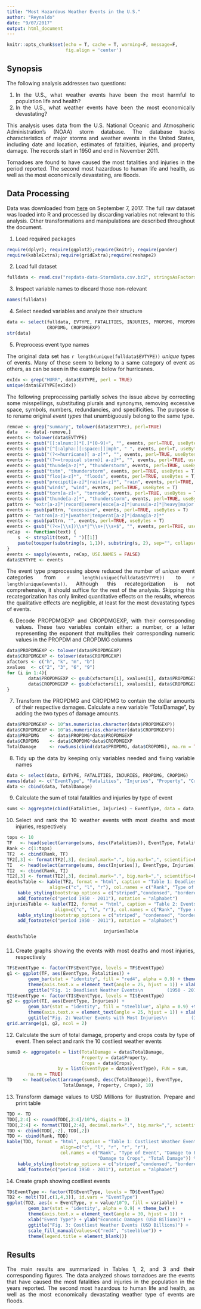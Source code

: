 ```yaml
---
title: "Most Hazardous Weather Events in the U.S."
author: "Reynaldo"
date: "9/07/2017"
output: html_document
---
```

<style>
  .col2 {
    columns: 2 200px;         /* number of columns and width in pixels*/
    -webkit-columns: 2 200px; /* chrome, safari */
    -moz-columns: 2 200px;    /* firefox */
  }
  .col3 {
    columns: 3 100px;
    -webkit-columns: 3 100px;
    -moz-columns: 3 100px;
  }
  body {
  text-align: justify}
</style>

```r
knitr::opts_chunk$set(echo = T, cache = T, warning=F, message=F, 
                      fig.align = 'center')
```

## Synopsis  
The following analysis addresses two questions:  

1. In the U.S., what weather events have been the most harmful to population life and 
health?  
2. In the U.S., what weather events have been the most economically devastating?  

This analysis uses data from the U.S. National Oceanic and Atmospheric 
Administration's (NOAA) storm database. The database tracks characteristics of 
major storms and weather events in the United States, including date and 
location, estimates of fatalities, injuries, and property damage. The records 
start in 1950 and end in November 2011.  

Tornadoes are found to have caused the most fatalities and injuries in the 
period reported. The second most hazardous to human life and health, as well as 
the most economically devastating, are floods. 

## Data Processing

Data was downloaded from 
[here](https://d396qusza40orc.cloudfront.net/repdata%2Fdata%2FStormData.csv.bz2 "download") 
on September 7, 2017. The full raw dataset was loaded into R and processed by 
discarding variables not relevant to this analysis. Other transformations and 
manipulations are described throughout the document. 

1. Load required packages
```r
require(dplyr); require(ggplot2);require(knitr); require(pander)
require(kableExtra);require(gridExtra);require(reshape2)
```
2. Load full dataset
```r
fulldata <- read.csv("repdata-data-StormData.csv.bz2", stringsAsFactors = FALSE)
```
3. Inspect variable names to discard those non-relevant 
```r
names(fulldata)
```
4. Select needed variables and analyze their structure
```r
data <- select(fulldata, EVTYPE, FATALITIES, INJURIES, PROPDMG, PROPDMGEXP, 
               CROPDMG, CROPDMGEXP)
str(data)
```
5. Preprocess event type names  

The original data set has `r length(unique(fulldata$EVTYPE))` *unique* types of 
events. Many of these seem to belong to a same category of event as others, as 
can be seen in the example below for hurricanes.
```r
exIdx <- grep("HURR", data$EVTYPE, perl = TRUE)
unique(data$EVTYPE[exIdx])
```

The following preprocessing partially solves the issue above by correcting some 
misspellings, substituting plurals and synonyms, removing excessive space, 
symbols, numbers, redundancies, and specificities. The purpose is to rename 
original *event types* that unambiguously belong to the same type. 

```r
remove <- grep("summary", tolower(data$EVTYPE), perl=TRUE)
data   <- data[-remove,]
events <- tolower(data$EVTYPE)
events <- gsub("[[:alnum:]]*[.]*[0-9]+", "", events, perl=TRUE, useBytes = T)
events <- gsub("[^[:alpha:][:space:]]|mph", " ", events, perl=T, useBytes = T)
events <- gsub("(?<=hurricane)[ a-z]*", "", events, perl=TRUE, useBytes = T)
events <- gsub("(?<=tropical storm)[ a-z]*", "", events, perl=TRUE, useBytes = T)
events <- gsub("thunde[a-z]*", "thunderstorm", events, perl=TRUE, useBytes = T)
events <- gsub("tstm", "thunderstorm", events, perl=TRUE, useBytes = T)
events <- gsub("floo[a-z]*", "floods", events, perl=TRUE, useBytes = T)
events <- gsub("precipit[a-z]*|rain[a-z]*", "rain", events, perl=TRUE, useBytes = T)
events <- gsub("winds", "wind", events, perl=TRUE, useBytes = T)
events <- gsub("torn[a-z]+", "tornado", events, perl=TRUE, useBytes = T)
events <- gsub("thunde[a-z]*", "thunderstorm", events, perl=TRUE, useBytes = T)
pattrn <- "extr[a-z]*|record|severe|exce[a-z]*|unusu[a-z]*|heavy|major|abno[a-z]*|haza[a-z]*"
events <- gsub(pattrn, "excessive", events, perl=TRUE, useBytes = T)
pattrn <- "astron[a-z]*|weather|temperat[a-z]*|damag[a-z]*"
events <- gsub(pattrn, "", events, perl=TRUE, useBytes = T)
events <- gsub("(?<=[\\s])\\s*|^\\s+|\\s+$", "", events, perl=TRUE, useBytes = T)
reCap  <- function(text) {
    s  <- strsplit(text, " ")[[1]]
    paste(toupper(substring(s, 1,1)), substring(s, 2), sep="", collapse=" ")
}
events <- sapply(events, reCap, USE.NAMES = FALSE)
data$EVTYPE <- events
```

The event type preprocessing above reduced the number of *unique* event 
categories from `r length(unique(fulldata$EVTYPE))` to `r length(unique(events))`. 
Although this recategorization is not comprehensive, it should suffice for the 
rest of the analysis. Skipping this recategorization has only limited 
quantitative effects on the results, whereas the qualitative effects are 
negligible, at least for the most devastating types of events. 

6. Decode PROPDMGEXP and CROPDMGEXP, with their corresponding values. These two 
variables contain either: a number, or a letter representing the exponent that 
multiplies their corresponding numeric values in the PROPDM and CROPDMG columns
```r
data$PROPDMGEXP <- tolower(data$PROPDMGEXP)
data$CROPDMGEXP <- tolower(data$CROPDMGEXP)
xfactors <- c("h", "k", "m", "b")
xvalues  <- c("2", "3", "6", "9")
for (i in 1:4){
        data$PROPDMGEXP <- gsub(xfactors[i], xvalues[i], data$PROPDMGEXP, fixed = TRUE)
        data$CROPDMGEXP <- gsub(xfactors[i], xvalues[i], data$CROPDMGEXP, fixed = TRUE)
}
```

7. Transform the PROPDMG and CROPDMG to contain the dollar amounts of their 
respective damages. Calculate a new variable "TotalDamage", by adding the two 
types of damage amounts. 
```r
data$PROPDMGEXP <- 10^as.numeric(as.character(data$PROPDMGEXP))
data$CROPDMGEXP <- 10^as.numeric(as.character(data$CROPDMGEXP))
data$PROPDMG    <- data$PROPDMG*data$PROPDMGEXP
data$CROPDMG    <- data$CROPDMG*data$CROPDMGEXP
TotalDamage     <- rowSums(cbind(data$PROPDMG, data$CROPDMG), na.rm = TRUE)
```

8. Tidy up the data by keeping only variables needed and fixing variable names
```r
data <- select(data, EVTYPE, FATALITIES, INJURIES, PROPDMG, CROPDMG)
names(data) <- c("EventType", "Fatalities", "Injuries", "Property", "Crops")
data <- cbind(data, TotalDamage)
```

9. Calculate the sum of total fatalities and injuries by type of event
```r
sums <- aggregate(cbind(Fatalities, Injuries) ~ EventType, data = data, sum)
```
   
10. Select and rank the 10 weather events with most deaths and most injuries, 
respectively
```r
tops <- 10
TF   <- head(select(arrange(sums, desc(Fatalities)), EventType, Fatalities), tops)
Rank <- c(1:tops)
TF2  <- cbind(Rank, TF)
TF2[,3] <- format(TF2[,3], decimal.mark=".", big.mark=",", scientific=F, digits = 0)
TI   <- head(select(arrange(sums, desc(Injuries)), EventType, Injuries), tops)
TI2  <- cbind(Rank, TI)
TI2[,3] <- format(TI2[,3], decimal.mark=".", big.mark=",", scientific=F, digits = 0)
deathsTable <- kable(TF2, format = "html", caption = "Table 1: Deadliest Weather Events",
                align=c("c", "l", "r"), col.names = c("Rank", "Type of Event", "Fatalities")) %>%
    kable_styling(bootstrap_options = c("striped","condensed", "bordered"), full_width = F) %>%
    add_footnote(c("period 1950 - 2011"), notation = "alphabet")
injuriesTable <- kable(TI2, format = "html", caption = "Table 2: Events with Most Injuries",
                  align=c("c", "l", "r"), col.names = c("Rank", "Type of Event", "Injuries")) %>%
    kable_styling(bootstrap_options = c("striped", "condensed", "bordered"), full_width = F) %>%
    add_footnote(c("period 1950 - 2011"), notation = "alphabet")
```

<div class="col2">
```r
deathsTable
```

```r
injuriesTable
```
</div>

11. Create graphs showing the events with most deaths and most injuries, 
respectively
```r
TF$EventType <- factor(TF$EventType, levels = TF$EventType)
g1 <- ggplot(TF, aes(EventType, Fatalities)) +
        geom_bar(stat = "identity", fill = "red4", alpha = 0.9) + theme_bw() +
        theme(axis.text.x = element_text(angle = 25, hjust = 1)) + xlab("Event Type") + 
        ggtitle("Fig. 1: Deadliest Weather Events\n         (1950 - 2011 Total)")
TI$EventType <- factor(TI$EventType, levels = TI$EventType)
g2 <- ggplot(TI, aes(EventType, Injuries)) + 
        geom_bar(stat = "identity", fill = "steelblue", alpha = 0.9) +theme_bw() +
        theme(axis.text.x = element_text(angle = 25, hjust = 1)) + xlab("Event Type") + 
        ggtitle("Fig. 2: Weather Events with Most Injuries\n         (1950 - 2011 Total)")
grid.arrange(g1, g2, ncol = 2)
```
  
12. Calculate the sum of total damage, property and crops costs by type of 
event. Then select and rank the 10 costliest weather events
```r
sumsD <- aggregate(x = list(TotalDamage = data$TotalDamage, 
                            Property = data$Property, 
                            Crops = data$Crops), 
                   by = list(EventType = data$EventType), FUN = sum, 
        na.rm = TRUE)
TD    <- head(select(arrange(sumsD, desc(TotalDamage)), EventType, 
                     TotalDamage, Property, Crops), 10)
```

13. Transform damage values to USD Millions for illustration. Prepare and print 
table
```r
TDD <- TD
TDD[,2:4] <- round(TDD[,2:4]/10^6, digits = 3)
TDD[,2:4] <- format(TDD[,2:4], decimal.mark=".", big.mark=",", scientific=F, digits = 0)
TDD <- cbind(TDD[,-2], TDD[,2])
TDD <- cbind(Rank, TDD)
kable(TDD, format = "html", caption = "Table 1: Costliest Weather Events (USD Millions)",
                    align=c("c", "l", "r", "r", "r"), 
                    col.names = c("Rank", "Type of Event", "Damage to Property", 
                                  "Damage to Crops", "Total Damage")) %>%
    kable_styling(bootstrap_options = c("striped","condensed", "bordered"), full_width = F) %>%
    add_footnote(c("period 1950 - 2011"), notation = "alphabet")
```

14. Create graph showing costliest events
```r
TD$EventType <- factor(TD$EventType, levels = TD$EventType)
TD2 <- melt(TD[,c(1,4,3)], id.vars = "EventType")
ggplot(TD2, aes(x = EventType, y = value/10^9, fill = variable)) + 
        geom_bar(stat = 'identity', alpha = 0.9) + theme_bw() +
        theme(axis.text.x = element_text(angle = 30, hjust = 1)) +
        xlab("Event Type") + ylab("Economic Damages (USD Bilions)") +
        ggtitle("Fig. 3: Costliest Weather Events (USD Billions)") + 
        scale_fill_manual(values=c("red4", "steelblue")) +
        theme(legend.title = element_blank())
```

## Results   

The main results are summarized in Tables 1, 2, and 3 and their corresponding 
figures. The data analyzed shows tornadoes are the events that have caused the 
most fatalities and injuries in the population in the years reported. The second 
most hazardous to human life and health, as well as the most economically 
devastating weather type of events are floods.   

  
